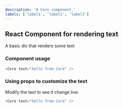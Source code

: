 ```yaml
---
description: 'A Core component.'
labels: ['label1', 'label2', 'label3']
---
```



## React Component for rendering text

A basic div that renders some text

### Component usage
```js
<Core text="hello from Core" />
```

### Using props to customize the text

Modify the text to see it change live:
```js live
<Core text="hello from Core" />
```
